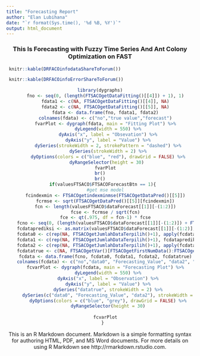 ```yaml
---
title: "Forecasting Report"
author: "Elan Lubihana"
date: "`r format(Sys.time(), '%d %B, %Y')`"
output: html_document
---
```


<h3><center><b> This Is Forecasting with Fuzzy Time Series And Ant Colony Optimization on FAST </b></center></h3>


```r
 knitr::kable(DRFACOinfodataShareToForum())
```


```r
 knitr::kable(DRFACOinfoErrorShareToForum())
```

<center>
```r
library(dygraphs)
    fno <- seq(0, (length(FTSACOgetDataFitting()[[4]]) + 1), 1)
    fdata1 <- c(NA, FTSACOgetDataFitting()[[4]], NA)
    fdata2 <- c(NA, FTSACOgetDataFitting()[[5]], NA)
    fdata <- data.frame(fno, fdata1, fdata2)
    colnames(fdata) <- c("no","true value","forecast")
    fvarPlot <- dygraph(fdata, main = "Fitting Plot") %>%
      dyLegend(width = 550) %>%
      dyAxis("x", label = "Obsevation") %>%
      dyAxis("y", label = "Value") %>%
      dySeries(strokeWidth = 2, strokePattern = "dashed") %>%
      dySeries(strokeWidth = 2) %>%
      dyOptions(colors = c("blue", "red"), drawGrid = FALSE) %>%
      dyRangeSelector(height = 30) 
    fvarPlot
br()
br()
  if(valuesFTSACO$FTSACOForecastBtn == 1){
    #get mse model
    fcindexmin <- FTSACOgetindexminmse(FTSACOgetDataPred()[[5]])
    fcrmse <- sqrt(FTSACOgetDataPred()[[5]][fcindexmin])
    fcn <- length(valuesFTSACO$dataForecast[[1]][-(1:2)])
    fcse <- fcrmse / sqrt(fcn)
    fce <- qt(.975, df = fcn-1) * fcse
    fcno <- seq(0, (length(valuesFTSACO$dataForecast[[1]][-(1:2)]) + FTSACOgetJumlahDataTerpilih() + 1), 1)
    fcdataprediksi <- as.matrix(valuesFTSACO$dataForecast[[1]][-(1:2)], ncol=1)
    fcdata0 <- c(rep(NA, FTSACOgetJumlahDataTerpilih()+1), apply(fcdataprediksi, 1, function(x) (x-fce)), NA)
    fcdata1 <- c(rep(NA, FTSACOgetJumlahDataTerpilih()+1), fcdataprediksi, NA)
    fcdata2 <- c(rep(NA, FTSACOgetJumlahDataTerpilih()+1), apply(fcdataprediksi, 1, function(x) (x+fce)), NA)
    fcdatatrue <- c(NA, FTSACOgetVar()[FTSACOgetFirstNumData():FTSACOgetLastNumData()], rep(NA, (length(fcdataprediksi) + 1)))
    fcdata <- data.frame(fcno, fcdata0, fcdata1, fcdata2, fcdatatrue)
    colnames(fcdata) <- c("no","data0", "Forecasting_Value", "data2", "datatrue")
    fcvarPlot <- dygraph(fcdata, main = "Forecasting Plot") %>%
      dyLegend(width = 550) %>%
      dyAxis("x", label = "Observation") %>%
      dyAxis("y", label = "Value") %>%
      dySeries("datatrue", strokeWidth = 2) %>%
      dySeries(c("data0", "Forecasting_Value", "data2"), strokeWidth = 2) %>%
      dyOptions(colors = c("blue", "grey"), drawGrid = FALSE) %>%
      dyRangeSelector(height = 30)
    
    fcvarPlot
  }
```

This is an R Markdown document. Markdown is a simple formatting syntax for authoring HTML, PDF, and MS Word documents. For more details on using R Markdown see http://rmarkdown.rstudio.com.
